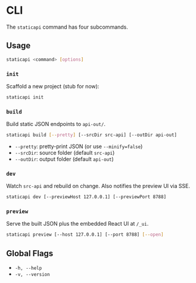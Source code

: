 # CLI

The `staticapi` command has four subcommands.

## Usage

```bash
staticapi <command> [options]
```

### `init`

Scaffold a new project (stub for now):

```bash
staticapi init
```

### `build`

Build static JSON endpoints to `api-out/`.

```bash
staticapi build [--pretty] [--srcDir src-api] [--outDir api-out]
```

- `--pretty`: pretty-print JSON (or use `--minify=false`)
- `--srcDir`: source folder (default `src-api`)
- `--outDir`: output folder (default `api-out`)

### `dev`

Watch `src-api` and rebuild on change. Also notifies the preview UI via SSE.

```bash
staticapi dev [--previewHost 127.0.0.1] [--previewPort 8788]
```

### `preview`

Serve the built JSON plus the embedded React UI at `/_ui`.

```bash
staticapi preview [--host 127.0.0.1] [--port 8788] [--open]
```

## Global Flags

- `-h, --help`
- `-v, --version`

